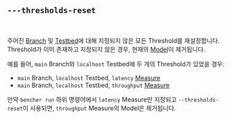 ## `---thresholds-reset`

<br />

주어진 [Branch][branch] 및 [Testbed][testbed]에 대해 지정되지 않은 모든 Threshold를 재설정합니다. Threshold가 이미 존재하고 지정되지 않은 경우, 현재의 [Model][model]이 제거됩니다.

예를 들어, `main` Branch와 `localhost` Testbed에 두 개의 Threshold가 있었을 경우:
- `main` Branch, `localhost` Testbed, `latency` [Measure][measure]
- `main` Branch, `localhost` Testbed, `throughput` [Measure][measure]

만약 `bencher run` 하위 명령어에서 `latency` Measure만 지정되고 `--thresholds-reset`이 사용되면, `throughput` Measure의 Model은 제거됩니다.

[branch]: /ko/docs/explanation/branch-selection/#--branch-branch
[testbed]: /ko/docs/explanation/bencher-run/#--testbed-testbed
[model]: /ko/docs/explanation/benchmarking/#model
[measure]: /ko/docs/explanation/benchmarking/#measure